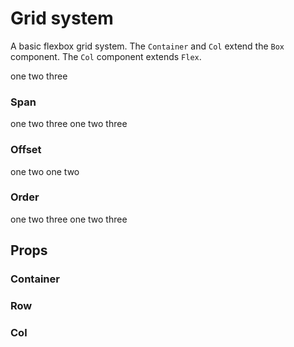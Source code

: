 

<Meta title='Components | Grid' />

# Grid system

A basic flexbox grid system.  The `Container` and `Col` extend the `Box` component.  The `Col` component extends `Flex`.

<Preview>
  <Story name='base'>
    <Container fluid>
      <Row>
        <Col>
          <Box p={3} style={{ backgroundColor: '#eee' }}>one</Box>
        </Col>
        <Col>
          <Box p={3} style={{ backgroundColor: '#eee' }}>two</Box>
        </Col>
        <Col>
          <Box p={3} style={{ backgroundColor: '#eee' }}>three</Box>
        </Col>
      </Row>
    </Container>
  </Story>
</Preview>

### Span

<Preview>
  <Story name='span'>
    <Container>
      <Row>
        <Col span={6}>
          <Box p={3} style={{ backgroundColor: '#eee' }}>one</Box>
        </Col>
        <Col span={3}>
          <Box p={3} style={{ backgroundColor: '#eee' }}>two</Box>
        </Col>
        <Col span={3}>
          <Box p={3} style={{ backgroundColor: '#eee' }}>three</Box>
        </Col>
      </Row>
      <Row mt={3}>
        <Col span={{ md: 3, lg: 2 }}>
          <Box p={3} style={{ backgroundColor: '#eee' }}>one</Box>
        </Col>
        <Col span={{ md: 3, lg: 8 }}>
          <Box p={3} style={{ backgroundColor: '#eee' }}>two</Box>
        </Col>
        <Col span={{ md: 6, lg: 2 }}>
          <Box p={3} style={{ backgroundColor: '#eee' }}>three</Box>
        </Col>
      </Row>
    </Container>
  </Story>
</Preview>

### Offset

<Preview>
  <Story name='offset'>
    <Container>
      <Row>
        <Col offset={2} span={4}>
          <Box p={3} style={{ backgroundColor: '#eee' }}>one</Box>
        </Col>
        <Col span={6}>
          <Box p={3} style={{ backgroundColor: '#eee' }}>two</Box>
        </Col>
      </Row>
      <Row mt={3}>
        <Col offset={{ md: 2, lg: 1 }} span={{ md: 4, lg: 5 }}>
          <Box p={3} style={{ backgroundColor: '#eee' }}>one</Box>
        </Col>
        <Col offset={{ md: 0, lg: 1 }} span={{ md: 6, lg: 4 }}>
          <Box p={3} style={{ backgroundColor: '#eee' }}>two</Box>
        </Col>
      </Row>
    </Container>
  </Story>
</Preview>

### Order
<Preview>
  <Story name='order'>
    <Container>
      <Row>
        <Col order={2}>
          <Box p={3} style={{ backgroundColor: '#eee' }}>one</Box>
        </Col>
        <Col order={3}>
          <Box p={3} style={{ backgroundColor: '#eee' }}>two</Box>
        </Col>
        <Col order={1}>
          <Box p={3} style={{ backgroundColor: '#eee' }}>three</Box>
        </Col>
      </Row>
      <Row mt={3}>
        <Col order={{ _: 2, lg: 3 }}>
          <Box p={3} style={{ backgroundColor: '#eee' }}>one</Box>
        </Col>
        <Col order={{ _: 3, lg: 1 }}>
          <Box p={3} style={{ backgroundColor: '#eee' }}>two</Box>
        </Col>
        <Col order={{ _: 1, lg: 2 }}>
          <Box p={3} style={{ backgroundColor: '#eee' }}>three</Box>
        </Col>
      </Row>
    </Container>
  </Story>
</Preview>


## Props

### Container 
<Props of={Container} />

### Row
<Props of={Row} />

### Col
<Props of={Col} />

